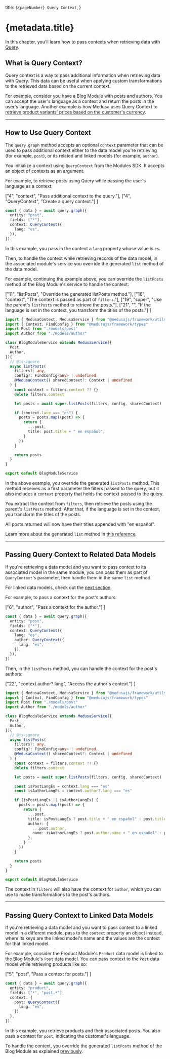   title: `${pageNumber} Query Context`,
}

# {metadata.title}

In this chapter, you'll learn how to pass contexts when retrieving data with [Query](../query/page.mdx).

## What is Query Context?

Query context is a way to pass additional information when retrieving data with Query. This data can be useful when applying custom transformations to the retrieved data based on the current context.

For example, consider you have a Blog Module with posts and authors. You can accept the user's language as a context and return the posts in the user's language. Another example is how Medusa uses Query Context to [retrieve product variants' prices based on the customer's currency](!resources!/commerce-modules/product/guides/price).

---

## How to Use Query Context

The `query.graph` method accepts an optional `context` parameter that can be used to pass additional context either to the data model you're retrieving (for example, `post`), or its related and linked models (for example, `author`).

You initialize a context using `QueryContext` from the Modules SDK. It accepts an object of contexts as an argument.

For example, to retrieve posts using Query while passing the user's language as a context:

  ["4", "context", "Pass additional context to the query."],
  ["4", "QueryContext", "Create a query context."]
]

```ts
const { data } = await query.graph({
  entity: "post",
  fields: ["*"],
  context: QueryContext({
    lang: "es",
  }),
})
```

In this example, you pass in the context a `lang` property whose value is `es`.

Then, to handle the context while retrieving records of the data model, in the associated module's service you override the generated `list` method of the data model.

For example, continuing the example above, you can override the `listPosts` method of the Blog Module's service to handle the context:

  ["11", "listPosts", "Override the generated listPosts method."],
  ["16", "context", "The context is passed as part of `filters`."],
  ["19", "super", "Use the parent's `listPosts` method to retrieve the posts."],
  ["21", "", "If the language is set in the context, you transform the titles of the posts."]
]

```ts highlights={highlights2}
import { MedusaContext, MedusaService } from "@medusajs/framework/utils"
import { Context, FindConfig } from "@medusajs/framework/types"
import Post from "./models/post"
import Author from "./models/author"

class BlogModuleService extends MedusaService({
  Post,
  Author,
}){
  // @ts-ignore
  async listPosts(
    filters?: any, 
    config?: FindConfig<any> | undefined, 
    @MedusaContext() sharedContext?: Context | undefined
  ) {
    const context = filters.context ?? {}
    delete filters.context

    let posts = await super.listPosts(filters, config, sharedContext)

    if (context.lang === "es") {
      posts = posts.map((post) => {
        return {
          ...post,
          title: post.title + " en español",
        }
      })
    }

    return posts
  }
}

export default BlogModuleService
```

In the above example, you override the generated `listPosts` method. This method receives as a first parameter the filters passed to the query, but it also includes a `context` property that holds the context passed to the query.

You extract the context from `filters`, then retrieve the posts using the parent's `listPosts` method. After that, if the language is set in the context, you transform the titles of the posts.

All posts returned will now have their titles appended with "en español".

<Note title="Tip">

Learn more about the generated `list` method in [this reference](!resources!/service-factory-reference/methods/list).

</Note>

---

## Passing Query Context to Related Data Models

If you're retrieving a data model and you want to pass context to its associated model in the same module, you can pass them as part of `QueryContext`'s parameter, then handle them in the same `list` method.

<Note>

For linked data models, check out the [next section](#passing-query-context-to-linked-data-models).

</Note>

For example, to pass a context for the post's authors:

  ["6", "author", "Pass a context for the author."]
]

```ts highlights={highlights3}
const { data } = await query.graph({
  entity: "post",
  fields: ["*"],
  context: QueryContext({
    lang: "es",
    author: QueryContext({
      lang: "es",
    }),
  }),
})
```

Then, in the `listPosts` method, you can handle the context for the post's authors:

  ["22", "context.author?.lang", "Access the author's context."]
]

```ts highlights={highlights4}
import { MedusaContext, MedusaService } from "@medusajs/framework/utils"
import { Context, FindConfig } from "@medusajs/framework/types"
import Post from "./models/post"
import Author from "./models/author"

class BlogModuleService extends MedusaService({
  Post,
  Author,
}){
  // @ts-ignore
  async listPosts(
    filters?: any, 
    config?: FindConfig<any> | undefined, 
    @MedusaContext() sharedContext?: Context | undefined
  ) {
    const context = filters.context ?? {}
    delete filters.context

    let posts = await super.listPosts(filters, config, sharedContext)

    const isPostLangEs = context.lang === "es"
    const isAuthorLangEs = context.author?.lang === "es"

    if (isPostLangEs || isAuthorLangEs) {
      posts = posts.map((post) => {
        return {
          ...post,
          title: isPostLangEs ? post.title + " en español" : post.title,
          author: {
            ...post.author,
            name: isAuthorLangEs ? post.author.name + " en español" : post.author.name,
          },
        }
      })
    }

    return posts
  }
}

export default BlogModuleService
```

The context in `filters` will also have the context for `author`, which you can use to make transformations to the post's authors.

---

## Passing Query Context to Linked Data Models

If you're retrieving a data model and you want to pass context to a linked model in a different module, pass to the `context` property an object instead, where its keys are the linked model's name and the values are the context for that linked model.

For example, consider the Product Module's `Product` data model is linked to the Blog Module's `Post` data model. You can pass context to the `Post` data model while retrieving products like so:

  ["5", "post", "Pass a context for posts."]
]

```ts highlights={highlights5}
const { data } = await query.graph({
  entity: "product",
  fields: ["*", "post.*"],
  context: {
    post: QueryContext({
      lang: "es",
    }),
  },
})
```

In this example, you retrieve products and their associated posts. You also pass a context for `post`, indicating the customer's language.

To handle the context, you override the generated `listPosts` method of the Blog Module as explained [previously](#how-to-use-query-context).
